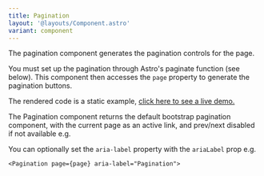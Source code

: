 ```yaml
---
title: Pagination
layout: '@layouts/Component.astro'
variant: component
---
```


The pagination component generates the pagination controls for the page.

You must set up the pagination through Astro's paginate function (see below). This component then accesses the `page` property to generate the pagination buttons.

<Example>
<div class="d-flex justify-content-center" slot="component">
<Standard slot="component" />
</div>
<Fragment slot="code" set:html={rawPagination}/>
</Example>

The rendered code is a static example, <a href="pagination-test"> click here to see a live demo.</a>

The Pagination component returns the default bootstrap pagination component, with the current page as an active link, and prev/next disabled if not available e.g.

You can optionally set the `aria-label` property with the `ariaLabel` prop e.g.

```
<Pagination page={page} aria-label="Pagination">
```
